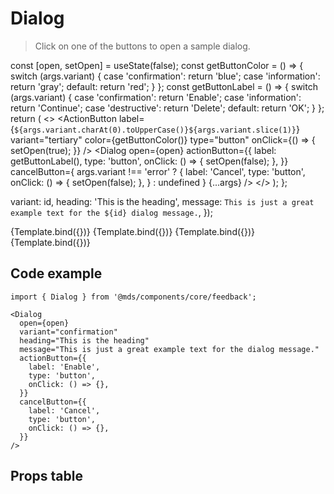 
<Meta title="Components/core/feedback/Dialog" component={Dialog} />

# Dialog

<Description of={Dialog} />

> Click on one of the buttons to open a sample dialog.

  const [open, setOpen] = useState(false);
  const getButtonColor = () => {
    switch (args.variant) {
      case 'confirmation':
        return 'blue';
      case 'information':
        return 'gray';
      default:
        return 'red';
    }
  };
  const getButtonLabel = () => {
    switch (args.variant) {
      case 'confirmation':
        return 'Enable';
      case 'information':
        return 'Continue';
      case 'destructive':
        return 'Delete';
      default:
        return 'OK';
    }
  };
  return (
    <>
      <ActionButton
        label={`${args.variant.charAt(0).toUpperCase()}${args.variant.slice(1)}`}
        variant="tertiary"
        color={getButtonColor()}
        type="button"
        onClick={() => {
          setOpen(true);
        }}
      />
      <Dialog
        open={open}
        actionButton={{
          label: getButtonLabel(),
          type: 'button',
          onClick: () => {
            setOpen(false);
          },
        }}
        cancelButton={
          args.variant !== 'error'
            ? {
                label: 'Cancel',
                type: 'button',
                onClick: () => {
                  setOpen(false);
                },
              }
            : undefined
        }
        {...args}
      />
    </>
  );
};

  variant: id,
  heading: 'This is the heading',
  message: `This is just a great example text for the ${id} dialog message.`,
});

<Canvas>
  <Story name="Confirmation" args={getProps('confirmation')}>
    {Template.bind({})}
  </Story>
  <Story name="Information" args={getProps('information')}>
    {Template.bind({})}
  </Story>
  <Story name="Destructive" args={getProps('destructive')}>
    {Template.bind({})}
  </Story>
  <Story name="Error" args={getProps('error')}>
    {Template.bind({})}
  </Story>
</Canvas>

## Code example

```tsx
import { Dialog } from '@mds/components/core/feedback';
```

```tsx
<Dialog
  open={open}
  variant="confirmation"
  heading="This is the heading"
  message="This is just a great example text for the dialog message."
  actionButton={{
    label: 'Enable',
    type: 'button',
    onClick: () => {},
  }}
  cancelButton={{
    label: 'Cancel',
    type: 'button',
    onClick: () => {},
  }}
/>
```

## Props table

<ArgsTable of={Dialog} />

